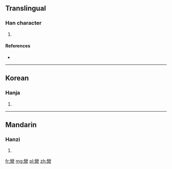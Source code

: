 ==Translingual==

===Han character===
{{Han char|rn=85|rad=水|as=19|sn=23|four=|canj=女火水 (VFE)}}

# {{defn|Han|sort=水19}}

====References====
* {{Han ref|kx=0663.140|dkj=18776|dj=1072.080|hdz=31794.030|uh=7053|ud=28755}}

----

==Korean==

===Hanja===
{{ko-hanja|hangeul=란>난|eumhun=|rv=ran>nan|mr=ran>nan|y=lan>nan}}

# {{defn|Korean|sort=水19}}

----

==Mandarin==

===Hanzi===
{{cmn-hanzi|pin=[[luán]] ([[luan2]])|wg=luan<sup>2</sup>}}

# {{defn|Mandarin|sort=水19}}

[[fr:灓]]
[[mg:灓]]
[[pl:灓]]
[[zh:灓]]